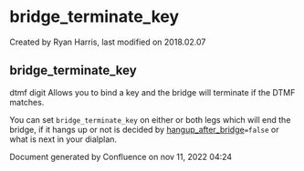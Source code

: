 
# bridge_terminate_key 

 Created by  Ryan Harris, last modified on 2018.02.07

## bridge_terminate_key

dtmf digit Allows you to bind a key and the bridge will terminate if the DTMF matches.

You can set `bridge_terminate_key` on either or both legs which will end the bridge, if it hangs up or not is decided by [hangup\_after\_bridge](../FreeSWITCH-Explained/Dialplan/Variables-Master-List_16352570.mdx#transfer_after_bridge)`=false` or what is next in your dialplan.

Document generated by Confluence on nov 11, 2022 04:24
